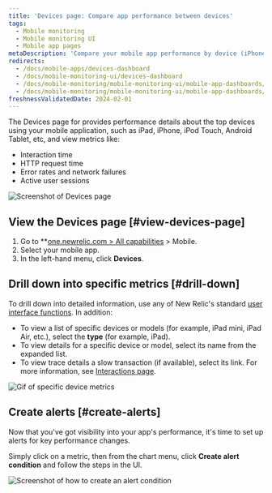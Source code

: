 ```yaml
---
title: 'Devices page: Compare app performance between devices'
tags:
  - Mobile monitoring
  - Mobile monitoring UI
  - Mobile app pages
metaDescription: 'Compare your mobile app performance by device (iPhone vs iPad, for example) and view device-specific metrics like OS, manufacturer, etc.'
redirects:
  - /docs/mobile-apps/devices-dashboard
  - /docs/mobile-monitoring-ui/devices-dashboard
  - /docs/mobile-monitoring/mobile-monitoring-ui/mobile-app-dashboards/devices-dashboard
  - /docs/mobile-monitoring/mobile-monitoring-ui/mobile-app-dashboards/devices-page
freshnessValidatedDate: 2024-02-01
---
```





The Devices page for <InlinePopover type="mobile" /> provides performance details about the top devices using your mobile application, such as iPad, iPhone, iPod Touch, Android Tablet, etc, and view metrics like:

* Interaction time
* HTTP request time
* Error rates and network failures
* Active user sessions

<img
  title="Mobile Devices page"
  alt="Screenshot of Devices page"
  src={mobileDevicesSummary}
/>


## View the Devices page [#view-devices-page]

1. Go to **[one.newrelic.com > All capabilities](https://one.newrelic.com/all-capabilities) > Mobile.
2. Select your mobile app.
3. In the left-hand menu, click **Devices**.


## Drill down into specific metrics [#drill-down]

To drill down into detailed information, use any of New Relic's standard [user interface functions](/docs/new-relic-solutions/new-relic-one/introduction-new-relic-platform). In addition:

* To view a list of specific devices or models (for example, iPad mini, iPad Air, etc.), select the **type** (for example, iPad).
* To view details for a specific device or model, select its name from the expanded list.
* To view trace details a slow transaction (if available), select its link. For more information, see [Interactions page](/docs/mobile-monitoring/mobile-monitoring-ui/mobile-app-pages/interactions-page).

<img
  title="Drill down into device metrics"
  alt="Gif of specific device metrics"
  src={mobileDeviceDrilldown}
/>

## Create alerts [#create-alerts]

Now that you've got visibility into your app's performance, it's time to set up alerts for key performance changes. 

Simply click on a metric, then from the chart menu, click **Create alert condition** and follow the steps in the UI.

<img
    title="Create an alert condition"
    alt="Screenshot of how to create an alert condition"
    src={mobileCreateAlertCondition}
/>
